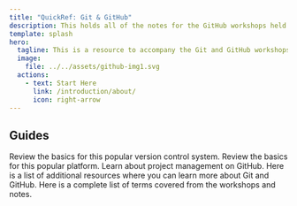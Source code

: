 ```yaml
---
title: "QuickRef: Git & GitHub"
description: This holds all of the notes for the GitHub workshops held in the freeCodeCamp Discord Community.
template: splash
hero:
  tagline: This is a resource to accompany the Git and GitHub workshops held in the freeCodeCamp Discord community.
  image:
    file: ../../assets/github-img1.svg
  actions:
    - text: Start Here
      link: /introduction/about/
      icon: right-arrow
---
```



## Guides

<CardGrid>
  <LinkCard title="Git Basics" href="/guides/git-basics">
    Review the basics for this popular version control system.
  </LinkCard>
  <LinkCard title="GitHub Basics" href="/guides/github-basics">
    Review the basics for this popular platform.
  </LinkCard>
  <LinkCard title="GitHub Project Management" href="/guides/project-management">
    Learn about project management on GitHub.
  </LinkCard>
  <LinkCard title="Additional Resources" href="/resources/resources">
    Here is a list of additional resources where you can learn more about Git
    and GitHub.
  </LinkCard>
  <LinkCard title="Glossary of terms" href="/resources/glossary">
    Here is a complete list of terms covered from the workshops and notes.
  </LinkCard>
</CardGrid>
